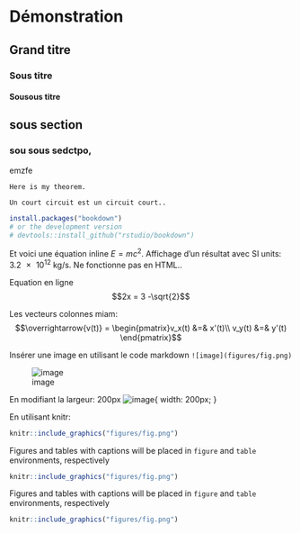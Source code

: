 
# Démonstration {-}

## Grand titre
### Sous titre
#### Sousous titre


\exo 

## sous section
### sou sous sedctpo,

emzfe

```theorem
Here is my theorem.
```


```definition
Un court circuit est un circuit court.. 
```

```r
install.packages("bookdown")
# or the development version
# devtools::install_github("rstudio/bookdown")
```

Et voici une équation inline $E=mc^2$. Affichage d'un résultat avec SI units: $\SI{3.2e12}{\kilo\gram\per\second}$. Ne fonctionne pas en HTML..

Equation en ligne $$2x  = 3 -\sqrt{2}$$
\begin{align}
x &= 2x +5 \\
-x &= 5 \\
x &= -5 
\end{align}

Les vecteurs colonnes miam:
$$\overrightarrow{v(t)} = \begin{pmatrix}v_x(t) &=& x'(t)\\
v_y(t) &=& y'(t)
\end{pmatrix}$$




Insérer une image en utilisant le code markdown
`![image](figures/fig.png)`

![image](figures/fig.png)

En modifiant la largeur: 200px
![image](figures/fig.png){ width: 200px; }




En utilisant knitr: 

```r
knitr::include_graphics("figures/fig.png")
```

Figures and tables with captions will be placed in `figure` and `table` environments, respectively
```r
knitr::include_graphics("figures/fig.png")
```

\newpage

Figures and tables with captions will be placed in `figure` and `table` environments, respectively
```r
knitr::include_graphics("figures/fig.png")
```





